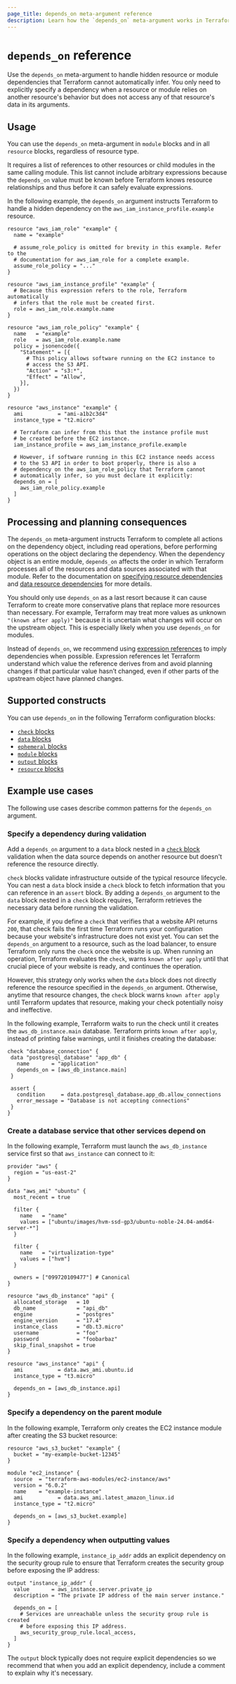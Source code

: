 ```yaml
---
page_title: depends_on meta-argument reference
description: Learn how the `depends_on` meta-argument works in Terraform configuration.
---
```


# `depends_on` reference

Use the `depends_on` meta-argument to handle hidden resource or module dependencies that Terraform cannot automatically infer. You only need to explicitly specify a dependency when a resource or module relies on another resource's behavior but does not access any of that resource's data in its arguments. 

## Usage

You can use the `depends_on` meta-argument in `module` blocks and in all `resource` blocks, regardless of resource type. 

It requires a list of references to other resources or child modules in the same calling module. This list cannot include arbitrary expressions because the `depends_on` value must be known before Terraform knows resource relationships and thus before it can safely evaluate expressions. 

In the following example, the `depends_on` argument instructs Terraform to handle a hidden dependency on the `aws_iam_instance_profile.example` resource.

```hcl
resource "aws_iam_role" "example" {
  name = "example"

  # assume_role_policy is omitted for brevity in this example. Refer to the
  # documentation for aws_iam_role for a complete example.
  assume_role_policy = "..."
}

resource "aws_iam_instance_profile" "example" {
  # Because this expression refers to the role, Terraform automatically
  # infers that the role must be created first.
  role = aws_iam_role.example.name
}

resource "aws_iam_role_policy" "example" {
  name   = "example"
  role   = aws_iam_role.example.name
  policy = jsonencode({
    "Statement" = [{
      # This policy allows software running on the EC2 instance to
      # access the S3 API.
      "Action" = "s3:*",
      "Effect" = "Allow",
    }],
  })
}

resource "aws_instance" "example" {
  ami           = "ami-a1b2c3d4"
  instance_type = "t2.micro"

  # Terraform can infer from this that the instance profile must
  # be created before the EC2 instance.
  iam_instance_profile = aws_iam_instance_profile.example

  # However, if software running in this EC2 instance needs access
  # to the S3 API in order to boot properly, there is also a 
  # dependency on the aws_iam_role_policy that Terraform cannot
  # automatically infer, so you must declare it explicitly:
  depends_on = [
    aws_iam_role_policy.example
  ]
}
```

## Processing and planning consequences

The `depends_on` meta-argument instructs Terraform to complete all actions on the dependency object, including read operations, before performing operations on the object declaring the dependency. When the dependency object is an entire module, `depends_on` affects the order in which Terraform processes all of the resources and data sources associated with that module. Refer to the documentation on [specifying resource dependencies](/terraform/language/resources/configure#specify-resource-dependencies) and [data resource dependencies](/terraform/language/data-sources#dependencies) for more details.

You should only use `depends_on` as a last resort because it can cause Terraform to create more conservative plans that replace more resources than necessary. For example, Terraform may treat more values as unknown `"(known after apply)"` because it is uncertain what changes will occur on the upstream object. This is especially likely when you use `depends_on` for modules.

Instead of `depends_on`, we recommend using [expression references](/terraform/language/expressions/references) to imply dependencies when possible. Expression references let Terraform understand which value the reference derives from and avoid planning changes if that particular value hasn’t changed, even if other parts of the upstream object have planned changes.

## Supported constructs

You can use `depends_on` in the following Terraform configuration blocks:

- [`check` blocks](/terraform/language/block/resource)
- [`data` blocks](/terraform/language/block/data)
- [`ephemeral` blocks](/terraform/language/block/ephemeral)
- [`module` blocks](/terraform/language/block/module)
- [`output` blocks](/terraform/language/block/output)
- [`resource` blocks](/terraform/language/block/resource)

## Example use cases 

The following use cases describe common patterns for the `depends_on` argument.

### Specify a dependency during validation

Add a `depends_on` argument to a `data` block nested in a [`check` block](/terraform/language/block/check) validation when the data source depends on another resource but doesn't reference the resource directly.  

`check` blocks validate infrastructure outside of the typical resource lifecycle. You can nest a `data` block inside a `check` block to fetch information that you can reference in an `assert` block. By adding a `depends_on` argument to the `data` block nested in a `check` block requires, Terraform retrieves the necessary data before running the validation.

For example, if you define a `check` that verifies that a website API returns `200`, that check fails the first time Terraform runs your configuration because your website's infrastructure does not exist yet. You can set the `depends_on` argument to a resource, such as the load balancer, to ensure Terraform only runs the `check` once the website is up. When running an operation, Terraform evaluates the `check`, warns `known after apply` until that crucial piece of your website is ready, and continues the operation.

However, this strategy only works when the `data` block does not directly reference the resource specified in the `depends_on` argument. Otherwise, anytime that resource changes, the `check` block warns `known after apply` until Terraform updates that resource, making your check potentially noisy and ineffective. 

In the following example, Terraform waits to run the check until it creates the `aws_db_instance.main` database. Terraform prints `known after apply`, instead of printing false warnings, until it finishes creating the database:

```hcl
check "database_connection" {
 data "postgresql_database" "app_db" {
   name       = "application"
   depends_on = [aws_db_instance.main]
 }

 assert {
   condition     = data.postgresql_database.app_db.allow_connections
   error_message = "Database is not accepting connections"
 }
}
```

### Create a database service that other services depend on 

In the following example, Terraform must launch the `aws_db_instance` service first so that `aws_instance` can connect to it:

```hcl
provider "aws" {
  region = "us-east-2"
}

data "aws_ami" "ubuntu" {
  most_recent = true

  filter {
    name   = "name"
    values = ["ubuntu/images/hvm-ssd-gp3/ubuntu-noble-24.04-amd64-server-*"]
  }

  filter {
    name   = "virtualization-type"
    values = ["hvm"]
  }

  owners = ["099720109477"] # Canonical
}

resource "aws_db_instance" "api" {
  allocated_storage   = 10
  db_name             = "api_db"
  engine              = "postgres"
  engine_version      = "17.4"
  instance_class      = "db.t3.micro"
  username            = "foo"
  password            = "foobarbaz"
  skip_final_snapshot = true
}

resource "aws_instance" "api" {
  ami           = data.aws_ami.ubuntu.id
  instance_type = "t3.micro"

  depends_on = [aws_db_instance.api]
}
```

### Specify a dependency on the parent module

In the following example, Terraform only creates the EC2 instance module after creating the S3 bucket resource:

```hcl
resource "aws_s3_bucket" "example" {
  bucket = "my-example-bucket-12345"
}

module "ec2_instance" {
  source  = "terraform-aws-modules/ec2-instance/aws"
  version = "6.0.2"
  name    = "example-instance"
  ami           = data.aws_ami.latest_amazon_linux.id
  instance_type = "t2.micro"

  depends_on = [aws_s3_bucket.example]
}
```

### Specify a dependency when outputting values

In the following example, `instance_ip_addr` adds an explicit dependency on the security group rule to ensure that Terraform creates the security group before exposing the IP address:

```hcl
output "instance_ip_addr" {
  value       = aws_instance.server.private_ip
  description = "The private IP address of the main server instance."

  depends_on = [
    # Services are unreachable unless the security group rule is created
    # before exposing this IP address.
    aws_security_group_rule.local_access,
  ]
}
```

The `output` block typically does not require explicit dependencies so we recommend that when you add an explicit dependency, include a comment to explain why it's necessary.